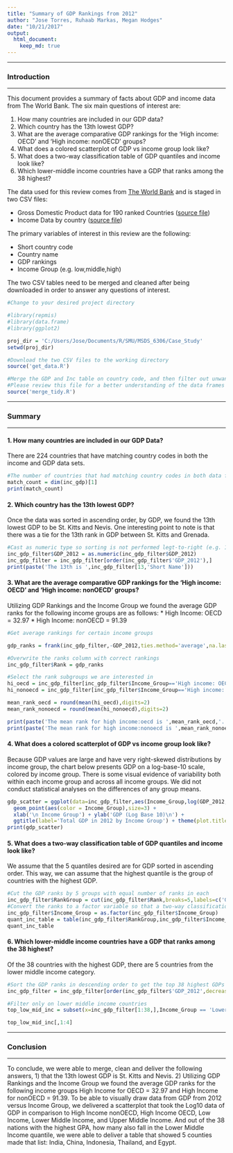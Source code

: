 ---
title: "Summary of GDP Rankings from 2012"
author: "Jose Torres, Ruhaab Markas, Megan Hodges"
date: "10/21/2017"
output:
  html_document:
    keep_md: true
---

***
### Introduction

***

This document provides a summary of facts about GDP and income data from The World Bank.  The six main questions of interest are:

1. How many countries are included in our GDP data?
2. Which country has the 13th lowest GDP?
3. What are the average comparative GDP rankings for the 'High income: OECD' and 'High income: nonOECD' groups?
4. What does a colored scatterplot of GDP vs income group look like?
5. What does a two-way classification table of GDP quantiles and income look like?
6. Which lower-middle income countries have a GDP that ranks among the 38 highest? 


The data used for this review comes from [The World Bank](http://www.worldbank.org/) and is staged in two CSV files:


* Gross Domestic Product data for 190 ranked Countries ([source file](https://d396qusza40orc.cloudfront.net/getdata%2Fdata%2FGDP.csv))
* Income Data by country ([source file](https://d396qusza40orc.cloudfront.net/getdata%2Fdata%2FEDSTATS_Country.csv))

The primary variables of interest in this review are the following:

* Short country code
* Country name
* GDP rankings
* Income Group (e.g. low,middle,high)

The two CSV tables need to be merged and cleaned after being downloaded in order to answer any questions of interest.
```{r, message=FALSE}
#Change to your desired project directory

#library(repmis)
#library(data.frame)
#library(ggplot2)

proj_dir = 'C:/Users/Jose/Documents/R/SMU/MSDS_6306/Case_Study'
setwd(proj_dir)

#Download the two CSV files to the working directory
source('get_data.R')

#Merge the GDP and Inc table on country code, and then filter out unwanted rows
#Please review this file for a better understanding of the data frames mentioned in succeeding code snippets
source('merge_tidy.R')
```

***
### Summary

***

#### 1. How many countries are included in our GDP Data?

There are 224 countries that have matching country codes in both the income and GDP data sets.

```{r}
#The number of countries that had matching country codes in both data frames is the row dimension of the merged data frame
match_count = dim(inc_gdp)[1]
print(match_count)
```

#### 2. Which country has the 13th lowest GDP?

Once the data was sorted in ascending order, by GDP, we found the 13th lowest GDP to be St. Kitts and Nevis. One interesting point to note is that there was a tie for the 13th rank in GDP between St. Kitts and Grenada.
```{r}
#Cast as numeric type so sorting is not performed legt-to-right (e.g. 1000 < 200 < 30 < 4)
inc_gdp_filter$GDP_2012 = as.numeric(inc_gdp_filter$GDP_2012)
inc_gdp_filter = inc_gdp_filter[order(inc_gdp_filter$'GDP_2012'),]
print(paste('The 13th is ',inc_gdp_filter[13,'Short Name']))
```

#### 3. What are the average comparative GDP rankings for the 'High income: OECD' and 'High income: nonOECD' groups?

Utilizing GDP Rankings and the Income Group we found the average GDP ranks for the following income groups are as follows:
* High Income: OECD = 32.97
* High Income: nonOECD = 91.39
```{r}
#Get average rankings for certain income groups

gdp_ranks = frank(inc_gdp_filter,-GDP_2012,ties.method='average',na.last='keep')

#Overwrite the ranks column with correct rankings
inc_gdp_filter$Rank = gdp_ranks

#Select the rank subgroups we are interested in
hi_oecd = inc_gdp_filter[inc_gdp_filter$Income_Group=='High income: OECD',]$Rank
hi_nonoecd = inc_gdp_filter[inc_gdp_filter$Income_Group=='High income: nonOECD',]$Rank

mean_rank_oecd = round(mean(hi_oecd),digits=2)
mean_rank_nonoecd = round(mean(hi_nonoecd),digits=2)

print(paste('The mean rank for high income:oecd is ',mean_rank_oecd,'.',sep=''))
print(paste('The mean rank for high income:nonoecd is ',mean_rank_nonoecd,'.',sep=''))
```

#### 4. What does a colored scatterplot of GDP vs income group look like?

Because GDP values are large and have very right-skewed distributions by income group, the chart below presents GDP on a log-base-10 scale, colored by income group.  There is some visual evidence of variability both within each income group and across all income groups.  We did not conduct statistical analyses on the differences of any group means.

```{r}
gdp_scatter = ggplot(data=inc_gdp_filter,aes(Income_Group,log(GDP_2012,base=10))) + 
  geom_point(aes(color = Income_Group),size=3) +
  xlab('\n Income Group') + ylab('GDP (Log Base 10)\n') + 
  ggtitle(label='Total GDP in 2012 by Income Group') + theme(plot.title=element_text(hjust = .5), axis.text.x=element_blank(),axis.ticks.x=element_blank())
print(gdp_scatter)
```

#### 5. What does a two-way classification table of GDP quantiles and income look like?

We assume that the 5 quantiles desired are for GDP sorted in ascending order. This way, we can assume that the highest quantile is the group of countries with the highest GDP.

```{r}
#Cut the GDP ranks by 5 groups with equal number of ranks in each
inc_gdp_filter$RankGroup = cut(inc_gdp_filter$Rank,breaks=5,labels=c('GDP Q5','GDP Q4','GDP Q3','GDP Q2','GDP Q1'))
#Convert the ranks to a factor variable so that a two-way classification table can be created
inc_gdp_filter$Income_Group = as.factor(inc_gdp_filter$Income_Group)
quant_inc_table = table(inc_gdp_filter$RankGroup,inc_gdp_filter$Income_Group)
quant_inc_table
```

#### 6. Which lower-middle income countries have a GDP that ranks among the 38 highest? 

Of the 38 countries with the highest GDP, there are 5 countries from the lower middle income category.

```{r}
#Sort the GDP ranks in descending order to get the top 38 highest GDPs
inc_gdp_filter = inc_gdp_filter[order(inc_gdp_filter$'GDP_2012',decreasing = TRUE),]

#Filter only on lower middle income countries
top_low_mid_inc = subset(x=inc_gdp_filter[1:38,],Income_Group == 'Lower middle income')

top_low_mid_inc[,1:4]
```


***
### Conclusion

***

To conclude, we were able to merge, clean and deliver the following answers, 1) that the 13th lowest GDP is St. Kitts and Nevis. 2) Utilizing GDP Rankings and the Income Group we found the average GDP ranks for the following income groups High Income for OECD = 32.97 and High Income for nonOECD = 91.39. To be able to visually draw data from GDP from 2012 versus Income Group, we delivered a scatterplot that took the Log10 data of GDP in comparison to High Income nonOECD, High Income OECD, Low Income, Lower Middle Income, and Upper Middle Income. And out of the 38 nations with the highest GPA, how many also fall in the Lower Middle Income quantile, we were able to deliver a table that showed 5 counties made that list: India, China, Indonesia, Thailand, and Egypt.
